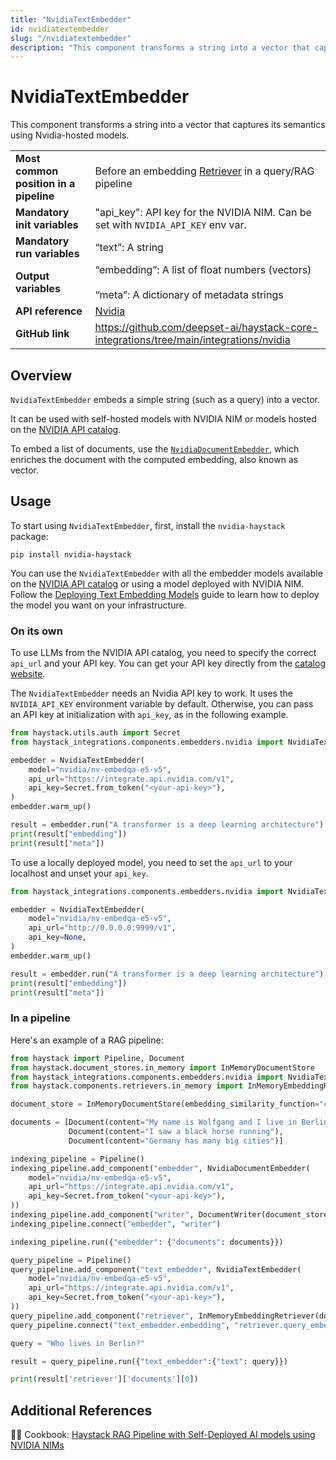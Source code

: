```yaml
---
title: "NvidiaTextEmbedder"
id: nvidiatextembedder
slug: "/nvidiatextembedder"
description: "This component transforms a string into a vector that captures its semantics using Nvidia-hosted models."
---
```


# NvidiaTextEmbedder

This component transforms a string into a vector that captures its semantics using Nvidia-hosted models.

|  |  |
| --- | --- |
| **Most common position in a pipeline** | Before an embedding [Retriever](../retrievers.mdx)  in a query/RAG pipeline |
| **Mandatory init variables** | "api_key": API key for the NVIDIA NIM. Can be set with `NVIDIA_API_KEY` env var. |
| **Mandatory run variables** | “text”: A string |
| **Output variables** | “embedding”: A list of float numbers (vectors)  <br /> <br />“meta”: A dictionary of metadata strings |
| **API reference** | [Nvidia](/reference/integrations-nvidia) |
| **GitHub link** | https://github.com/deepset-ai/haystack-core-integrations/tree/main/integrations/nvidia |

## Overview

`NvidiaTextEmbedder` embeds a simple string (such as a query) into a vector.

It can be used with self-hosted models with NVIDIA NIM or models hosted on the [NVIDIA API catalog](https://build.nvidia.com/explore/discover).

To embed a list of documents, use the [`NvidiaDocumentEmbedder`](nvidiadocumentembedder.mdx), which enriches the document with the computed embedding, also known as vector.

## Usage

To start using `NvidiaTextEmbedder`, first, install the `nvidia-haystack` package:

```shell
pip install nvidia-haystack
```

You can use the `NvidiaTextEmbedder` with all the embedder models available on the [NVIDIA API catalog](https://docs.api.nvidia.com/nim/reference) or using a model deployed with NVIDIA NIM. Follow the [Deploying Text Embedding Models](https://developer.nvidia.com/docs/nemo-microservices/embedding/source/deploy.html) guide to learn how to deploy the model you want on your infrastructure.

### On its own

To use LLMs from the NVIDIA API catalog, you need to specify the correct `api_url` and your API key. You can get your API key directly from the [catalog website](https://build.nvidia.com/explore/discover).

The `NvidiaTextEmbedder` needs an Nvidia API key to work. It uses the `NVIDIA_API_KEY` environment variable by default. Otherwise, you can pass an API key at initialization with `api_key`, as in the following example.

```python
from haystack.utils.auth import Secret
from haystack_integrations.components.embedders.nvidia import NvidiaTextEmbedder

embedder = NvidiaTextEmbedder(
    model="nvidia/nv-embedqa-e5-v5",
    api_url="https://integrate.api.nvidia.com/v1",
    api_key=Secret.from_token("<your-api-key>"),
)
embedder.warm_up()

result = embedder.run("A transformer is a deep learning architecture")
print(result["embedding"])
print(result["meta"])
```

To use a locally deployed model, you need to set the `api_url` to your localhost and unset your `api_key`.

```python
from haystack_integrations.components.embedders.nvidia import NvidiaTextEmbedder

embedder = NvidiaTextEmbedder(
    model="nvidia/nv-embedqa-e5-v5",
    api_url="http://0.0.0.0:9999/v1",
    api_key=None,
)
embedder.warm_up()

result = embedder.run("A transformer is a deep learning architecture")
print(result["embedding"])
print(result["meta"])
```

### In a pipeline

Here's an example of a RAG pipeline:

```python
from haystack import Pipeline, Document
from haystack.document_stores.in_memory import InMemoryDocumentStore
from haystack_integrations.components.embedders.nvidia import NvidiaTextEmbedder, NvidiaDocumentEmbedder
from haystack.components.retrievers.in_memory import InMemoryEmbeddingRetriever

document_store = InMemoryDocumentStore(embedding_similarity_function="cosine")

documents = [Document(content="My name is Wolfgang and I live in Berlin"),
             Document(content="I saw a black horse running"),
             Document(content="Germany has many big cities")]

indexing_pipeline = Pipeline()
indexing_pipeline.add_component("embedder", NvidiaDocumentEmbedder(
    model="nvidia/nv-embedqa-e5-v5",
    api_url="https://integrate.api.nvidia.com/v1",
    api_key=Secret.from_token("<your-api-key>"),
))
indexing_pipeline.add_component("writer", DocumentWriter(document_store=document_store))
indexing_pipeline.connect("embedder", "writer")

indexing_pipeline.run({"embedder": {"documents": documents}})

query_pipeline = Pipeline()
query_pipeline.add_component("text_embedder", NvidiaTextEmbedder(
    model="nvidia/nv-embedqa-e5-v5",
    api_url="https://integrate.api.nvidia.com/v1",
    api_key=Secret.from_token("<your-api-key>"),
))
query_pipeline.add_component("retriever", InMemoryEmbeddingRetriever(document_store=document_store))
query_pipeline.connect("text_embedder.embedding", "retriever.query_embedding")

query = "Who lives in Berlin?"

result = query_pipeline.run({"text_embedder":{"text": query}})

print(result['retriever']['documents'][0])
```

## Additional References

:cook: Cookbook: [Haystack RAG Pipeline with Self-Deployed AI models using NVIDIA NIMs](https://haystack.deepset.ai/cookbook/rag-with-nims)
